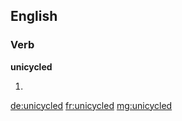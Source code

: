 ==English==

===Verb===
'''unicycled'''

# {{past of|unicycle}}

[[de:unicycled]]
[[fr:unicycled]]
[[mg:unicycled]]